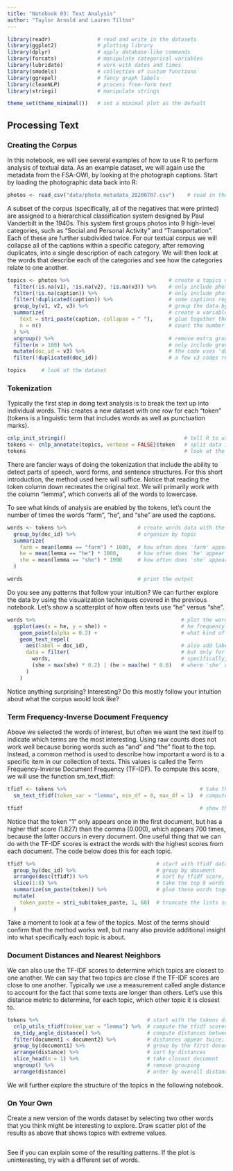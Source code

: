 ```yaml
---
title: "Notebook 03: Text Analysis"
author: "Taylor Arnold and Lauren Tilton"
---
```


```r
library(readr)               # read and write in the datasets
library(ggplot2)             # plotting library
library(dplyr)               # apply database-like commands
library(forcats)             # manipulate categorical variables
library(lubridate)           # work with dates and times
library(smodels)             # collection of custom functions
library(ggrepel)             # fancy graph labels
library(cleanNLP)            # process free-form text
library(stringi)             # manipulate strings

theme_set(theme_minimal())   # set a minimal plot as the default
```

## Processing Text

### Creating the Corpus

In this notebook, we will see several examples of how to use R to perform
analysis of textual data. As an example dataset, we will again use the
metadata from the FSA-OWI, by looking at the photograph captions. Start by
loading the photographic data back into R:

```r
photos <- read_csv("data/photo_metadata_20200707.csv")    # read in the data
```

A subset of the corpus (specifically, all of the negatives that were printed)
are assigned to a hierarchical classification system designed by Paul Vanderbilt
in the 1940s. This system first groups photos into 9 high-level categories, such
as "Social and Personal Activity" and "Transportation". Each of these are further
subdivided twice. For our textual corpus we will collapse all of the captions
within a specific category, after removing duplicates, into a single description
of each category. We will then look at the words that describe each of the
categories and see how the categories relate to one another.

```r
topics <- photos %>%                                # create a topics dataset from the photos data
  filter(!is.na(v1), !is.na(v2), !is.na(v3)) %>%    # only include photos with Vanderbilt classifications
  filter(!is.na(caption)) %>%                       # only include photos with captions
  filter(!duplicated(caption)) %>%                  # some captions repeat; remove these
  group_by(v1, v2, v3) %>%                          # group the data by classification code
  summarize(                                        # create a variable for each classification code
    text = stri_paste(caption, collapse = " "),     # glue together the captions for photos in the same group
    n = n()                                         # count the number of photos in each category
  ) %>%
  ungroup() %>%                                     # remove extra groups
  filter(n > 100) %>%                               # only include groups with a large number of photos
  mutate(doc_id = v3) %>%                           # the code uses 'doc_id' as an identifier
  filter(!duplicated(doc_id))                       # a few v3 codes repeat; remove for simplicity

topics     # look at the dataset
```

### Tokenization

Typically the first step in doing text analysis is to break the text up into
individual words. This creates a new dataset with one row for each "token"
(tokens is a linguistic term that includes words as well as punctuation marks).

```r
cnlp_init_stringi()                                      # tell R to use the stringi package
tokens <- cnlp_annotate(topics, verbose = FALSE)$token   # split data into tokens
tokens                                                   # look at the output
```

There are fancier ways of doing the tokenization that include the ability to detect
parts of speech, word forms, and sentence structures. For this short introduction,
the method used here will suffice. Notice that reading the token column down
recreates the original text. We will primarily work with the column "lemma", which
converts all of the words to lowercase.

To see what kinds of analysis are enabled by the tokens, let's count the number of
times the words "farm", "he", and "she" are used the captions.

```r
words <- tokens %>%                       # create words data with the tokens data
  group_by(doc_id) %>%                    # organize by topic
  summarize(                   
    farm = mean(lemma == "farm") * 1000,  # how often does 'farm' appear per 1000 words?
    he = mean(lemma == "he") * 1000,      # how often does 'he' appear per 1000 words?
    she = mean(lemma == "she") * 1000     # how often does 'she' appear per 1000 words?
  )

words                                     # print the output
```

Do you see any patterns that follow your intuition? We can further explore the data
by using the visualization techniques covered in the previous notebook. Let's show
a scatterplot of how often texts use "he" versus "she".

```r
words %>%                                               # plot the words data
  ggplot(aes(x = he, y = she)) +                        # he frequency on x-axis and she on y-axis
    geom_point(alpha = 0.2) +                           # what kind of plot? points!
    geom_text_repel(         
      aes(label = doc_id),                              # also add labels
      data = filter(                                    # but only for some of the data
        words,                                          # specifically, words
        (she > max(she) * 0.2) | (he > max(he) * 0.6)   # where 'she' or 'he' frequency is high
      )
    )
```

Notice anything surprising? Interesting? Do this mostly follow your intuition about what the
corpus would look like?

### Term Frequency-Inverse Document Frequency

Above we selected the words of interest, but often we want the text itself to indicate which
terms are the most interesting. Using raw counts does not work well because boring words such
as "and" and "the" float to the top. Instead, a common method is used to describe how important
a word is to a specific item in our collection of texts. This values is called the
Term Frequency-Inverse Document Frequency (TF-IDF). To compute this score, we will use the
function sm_text_tfidf:

```r
tfidf <- tokens %>%                                           # take the tokens data and create tfidf data
  sm_text_tfidf(token_var = "lemma", min_df = 0, max_df = 1)  # compute TF-IDF score; include all terms

tfidf                                                         # show the dataset
```

Notice that the token "1" only appears once in the first document, but has a higher tfidf
score (1.827) than the comma (0.000), which appears 700 times, because the latter occurs in
every document. One useful thing that we can do with the TF-IDF scores is extract the words
with the highest scores from each document. The code below does this for each topic.

```r
tfidf %>%                                       # start with tfidf data
  group_by(doc_id) %>%                          # group by document
  arrange(desc(tfidf)) %>%                      # sort by tfidf score, largest to smallest
  slice(1:8) %>%                                # take the top 8 words in each group
  summarize(sm_paste(token)) %>%                # glue these words together
  mutate(                          
    token_paste = stri_sub(token_paste, 1, 60)  # truncate the lists so they display in the window
  )
```

Take a moment to look at a few of the topics. Most of the terms should confirm that the method
works well, but many also provide additional insight into what specifically each topic is
about.

### Document Distances and Nearest Neighbors

We can also use the TF-IDF scores to determine which topics are closest to one another.
We can say that two topics are close if the TF-IDF scores are close to one another.
Typically we use a measurement called angle distance to account for the fact that some
texts are longer than others. Let's use this distance metric to determine, for each
topic, which other topic it is closest to.

```r
tokens %>%                                   # start with the tokens data
  cnlp_utils_tfidf(token_var = "lemma") %>%  # compute the tfidf scores
  sm_tidy_angle_distance() %>%               # compute distances between documents
  filter(document1 < document2) %>%          # distances appear twice; remove these
  group_by(document1) %>%                    # group by the first document
  arrange(distance) %>%                      # sort by distances
  slice_head(n = 1) %>%                      # take closest document
  ungroup() %>%                              # remove grouping
  arrange(distance)                          # order by overall distance
```

We will further explore the structure of the topics in the following notebook.

### On Your Own

Create a new version of the words dataset by selecting two other words that you think
might be interesting to explore. Draw scatter plot of the results as above that shows
topics with extreme values.

```r

```

See if you can explain some of the resulting patterns. If the plot is uninteresting, try
with a different set of words.
